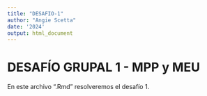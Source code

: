 ```yaml
---
title: "DESAFIO-1"
author: "Angie Scetta"
date: '2024'
output: html_document
---
```


# DESAFÍO GRUPAL 1 - MPP y MEU

En este archivo ".Rmd" resolveremos el desafío 1.

